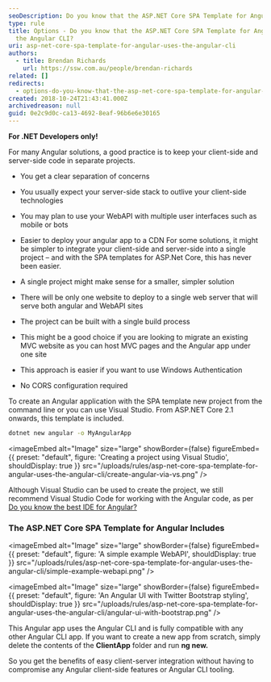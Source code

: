 ```yaml
---
seoDescription: Do you know that the ASP.NET Core SPA Template for Angular uses the Angular CLI?
type: rule
title: Options - Do you know that the ASP.NET Core SPA Template for Angular uses
  the Angular CLI?
uri: asp-net-core-spa-template-for-angular-uses-the-angular-cli
authors:
  - title: Brendan Richards
    url: https://ssw.com.au/people/brendan-richards
related: []
redirects:
  - options-do-you-know-that-the-asp-net-core-spa-template-for-angular-uses-the-angular-cli
created: 2018-10-24T21:43:41.000Z
archivedreason: null
guid: 0e2c9d0c-ca13-4692-8eaf-96b6e6e30165
---
```


**For .NET Developers only!**

For many Angular solutions, a good practice is to keep your client-side and server-side code in separate projects.

* You get a clear separation of concerns
* You usually expect your server-side stack to outlive your client-side technologies
* You may plan to use your WebAPI with multiple user interfaces such as mobile or bots
* Easier to deploy your angular app to a CDN
For some solutions, it might be simpler to integrate your client-side and server-side into a single project – and with the SPA templates for ASP.Net Core, this has never been easier.

* A single project might make sense for a smaller, simpler solution
* There will be only one website to deploy to a single web server that will serve both angular and WebAPI sites
* The project can be built with a single build process
* This might be a good choice if you are looking to migrate an existing MVC website as you can host MVC pages and the Angular app under one site
* This approach is easier if you want to use Windows Authentication
* No CORS configuration required

To create an Angular application with the SPA template new project from the command line or you can use Visual Studio. From ASP.NET Core 2.1 onwards, this template is included.

```bash
dotnet new angular -o MyAngularApp
```


<imageEmbed
  alt="Image"
  size="large"
  showBorder={false}
  figureEmbed={{
    preset: "default",
    figure: 'Creating a project using Visual Studio',
    shouldDisplay: true
  }}
  src="/uploads/rules/asp-net-core-spa-template-for-angular-uses-the-angular-cli/create-angular-via-vs.png"
/>

Although Visual Studio can be used to create the project, we still recommend Visual Studio Code for working with the Angular code, as per [Do you know the best IDE for Angular?](/how-to-get-your-machine-setup)

### The ASP.NET Core SPA Template for Angular Includes


<imageEmbed
  alt="Image"
  size="large"
  showBorder={false}
  figureEmbed={{
    preset: "default",
    figure: 'A simple example WebAPI',
    shouldDisplay: true
  }}
  src="/uploads/rules/asp-net-core-spa-template-for-angular-uses-the-angular-cli/simple-example-webapi.png"
/>


<imageEmbed
  alt="Image"
  size="large"
  showBorder={false}
  figureEmbed={{
    preset: "default",
    figure: 'An Angular UI with Twitter Bootstrap styling',
    shouldDisplay: true
  }}
  src="/uploads/rules/asp-net-core-spa-template-for-angular-uses-the-angular-cli/angular-ui-with-bootstrap.png"
/>

This Angular app uses the Angular CLI and is fully compatible with any other Angular CLI app. If you want to create a new app from scratch, simply delete the contents of the **ClientApp** folder and run **ng new.**

So you get the benefits of easy client-server integration without having to compromise any Angular client-side features or Angular CLI tooling.
